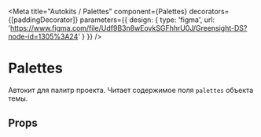 
<Meta
    title="Autokits / Palettes"
    component={Palettes}
    decorators={[paddingDecorator]}
    parameters={{
        design: {
            type: 'figma',
            url: 'https://www.figma.com/file/Udf9B3n8wEoykSGFhhrU0J/Greensight-DS?node-id=1305%3A24'
        }
    }}
/>

# Palettes

<Preview>
    <Story name="basic">
        <Palettes />
    </Story>
</Preview>


Автокит для палитр проекта. Читает содержимое поля `palettes` объекта темы.

## Props

<Props of={Palettes} />
